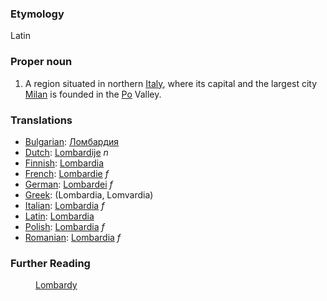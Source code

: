 ===Etymology===

Latin

===Proper noun===

#A region situated in northern [[Italy]], where its capital and the largest city [[Milan]] is founded in the [[Po]] Valley.

===Translations===
*[[Bulgarian]]: [[Ломбардия]]
*[[Dutch]]: [[Lombardije]] ''n''
*[[Finnish]]: [[Lombardia]]
*[[French]]: [[Lombardie]] ''f''
*[[German]]: [[Lombardei]] ''f''
*[[Greek]]: [[ ]] (Lombardia, Lomvardia)
*[[Italian]]: [[Lombardia]] ''f''
*[[Latin]]: [[Lombardia]]
*[[Polish]]: [[Lombardia]] ''f''
*[[Romanian]]: [[Lombardia]] ''f''

===Further Reading===

:[[en:Lombardy|Lombardy]]